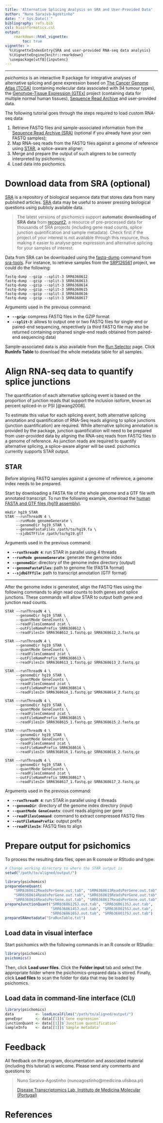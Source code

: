 ```yaml
---
title: 'Alternative Splicing Analysis on SRA and User-Provided Data'
author: "Nuno Saraiva-Agostinho"
date: "`r Sys.Date()`"
bibliography: refs.bib
csl: bioinformatics.csl
output: 
    rmarkdown::html_vignette:
        toc: true
vignette: >
  %\VignetteIndexEntry{SRA and user-provided RNA-seq data analysis}
  %\VignetteEngine{knitr::rmarkdown}
  \usepackage[utf8]{inputenc}
---
```


---

*psichomics* is an interactive R package for integrative analyses of alternative
splicing and gene expression based on [The Cancer Genome Atlas (TCGA)][tcga]
(containing molecular data associated with 34 tumour types), the
[Genotype-Tissue Expression (GTEx)][gtex] project (containing data for multiple
normal human tissues), [Sequence Read Archive][sra] and user-provided data.

The following tutorial goes through the steps required to load custom RNA-seq 
data:

1. Retrieve FASTQ files and sample-associated information from the 
[Sequence Read Archive (SRA)][sra] (optional if you already have your own FASTQ 
samples);
2. Map RNA-seq reads from the FASTQ files against a genome of reference using
[STAR][star], a splice-aware aligner;
3. Merge and prepare the output of such aligners to be correctly interpreted
by psichomics;
4. Load data into psichomics.

# Download data from SRA (optional)

[SRA][sra] is a repository of biological sequence data that stores data from 
many published articles. [SRA][sra] data may be useful to answer pressing 
biological questions using publicly available data.

> The latest versions of psichomics support 
**automatic downloading of SRA data** from [recount2][recount], a resource of
pre-processed data for thousands of SRA projects (including gene read counts, 
splice junction quantification and sample metadata). Check first if the project 
of your interest is not available through this resource, thus making it easier 
to analyse gene expression and alternative splicing for your samples of 
interest.

Data from SRA can be downloaded using the [fastq-dump][fastq-dump] command from
[sra-tools][sra-tools]. For instance, to retrieve samples from the 
[SRP126561][SRP126561] project, we could do the following:

```
fastq-dump --gzip --split-3 SRR6368612
fastq-dump --gzip --split-3 SRR6368613
fastq-dump --gzip --split-3 SRR6368614
fastq-dump --gzip --split-3 SRR6368615
fastq-dump --gzip --split-3 SRR6368616
fastq-dump --gzip --split-3 SRR6368617
```

Arguments used in the previous command:

- **`--gzip`**: compress FASTQ files in the GZIP format
- **`--split-3`**: allows to output one or two FASTQ files for single-end or
paired-end sequencing, respectively (a third FASTQ file may also be returned 
containing orphaned single-end reads obtained from paired-end sequencing data)

Sample-associated data is also available from the [Run Selector][SRP126561]
page. Click **RunInfo Table** to download the whole metadata table for all
samples.

# Align RNA-seq data to quantify splice junctions

The quantification of each alternative splicing event is based on the proportion
of junction reads that support the inclusion isoform, known as percent 
spliced-in or PSI [@wang2008].

To estimate this value for each splicing event, both alternative splicing
annotation and quantification of RNA-Seq reads aligning to splice junctions 
(junction quantification) are required. While alternative splicing annotation is
provided by the package, junction quantification will need to be prepared from
user-provided data by aligning the RNA-seq reads from FASTQ files to a genome of
reference. As junction reads are required to quantify alternative splicing, a
splice-aware aligner will be used. psichomics currently supports STAR output.

## STAR

Before aligning FASTQ samples against a genome of reference, a genome index 
needs to be prepared. 

Start by downloading a FASTA file of the whole genome and a GTF file with
annotated transcript. To run the following example, download the 
[human FASTA and GTF files (hg19 assembly)][hg19-data].

```
mkdir hg19_STAR
STAR --runThreadN 4 \
     --runMode genomeGenerate \
     --genomeDir hg19_STAR \
     --genomeFastaFiles /path/to/hg19.fa \
     --sjdbGTFfile /path/to/hg19.gtf
```

Arguments used in the previous command:

- **`--runThreadN 4`**: run STAR in parallel using 4 threads
- **`--runMode genomeGenerate`**: generate the genome index
- **`--genomeDir`**: directory of the genome index directory (output)
- **`--genomeFastaFiles`**: path to genome file (FASTA format)
- **`--sjdbGTFfile`**: path to transcript annotation (GTF format)

---

After the genome index is generated, align the FASTQ files using the following
commands to align read counts to both genes and splice junctions. These commands
will allow STAR to output both gene and junction read counts.

```
STAR --runThreadN 4 \
     --genomeDir hg19_STAR \
     --quantMode GeneCounts \
     --readFilesCommand zcat \
     --outFileNamePrefix SRR6368612 \
     --readFilesIn SRR6368612_1.fastq.gz SRR6368612_2.fastq.gz
     
STAR --runThreadN 4 \
     --genomeDir hg19_STAR \
     --quantMode GeneCounts \
     --readFilesCommand zcat \
     --outFileNamePrefix SRR6368613 \
     --readFilesIn SRR6368613_1.fastq.gz SRR6368613_2.fastq.gz
     
STAR --runThreadN 4 \
     --genomeDir hg19_STAR \
     --quantMode GeneCounts \
     --readFilesCommand zcat \
     --outFileNamePrefix SRR6368614 \
     --readFilesIn SRR6368614_1.fastq.gz SRR6368614_2.fastq.gz
     
STAR --runThreadN 4 \
     --genomeDir hg19_STAR \
     --quantMode GeneCounts \
     --readFilesCommand zcat \
     --outFileNamePrefix SRR6368615 \
     --readFilesIn SRR6368615_1.fastq.gz SRR6368615_2.fastq.gz
     
STAR --runThreadN 4 \
     --genomeDir hg19_STAR \
     --quantMode GeneCounts \
     --readFilesCommand zcat \
     --outFileNamePrefix SRR6368616 \
     --readFilesIn SRR6368616_1.fastq.gz SRR6368616_2.fastq.gz
     
STAR --runThreadN 4 \
     --genomeDir hg19_STAR \
     --quantMode GeneCounts \
     --readFilesCommand zcat \
     --outFileNamePrefix SRR6368617 \
     --readFilesIn SRR6368617_1.fastq.gz SRR6368617_2.fastq.gz
```

Arguments used in the previous command:

- **`--runThreadN 4`**: run STAR in parallel using 4 threads
- **`--genomeDir`**: directory of the genome index directory (input)
- **`--quantMode GeneCounts`**: count reads aligning per gene
- **`--readFilesCommand`**: command to extract compressed FASTQ files
- **`--outFileNamePrefix`**: output prefix
- **`--readFilesIn`**: FASTQ files to align

# Prepare output for psichomics

To process the resulting data files, open an R console or RStudio and type:

```r
# Change working directory to where the STAR output is
setwd("/path/to/aligned/output/")

library(psichomics)
prepareGeneQuant(
    "SRR6368612ReadsPerGene.out.tab", "SRR6368613ReadsPerGene.out.tab",
    "SRR6368614ReadsPerGene.out.tab", "SRR6368615ReadsPerGene.out.tab",
    "SRR6368616ReadsPerGene.out.tab", "SRR6368617ReadsPerGene.out.tab")
prepareJunctionQuant("SRR6368612SJ.out.tab", "SRR6368613SJ.out.tab", 
                     "SRR6368614SJ.out.tab", "SRR6368615SJ.out.tab",
                     "SRR6368616SJ.out.tab", "SRR6368617SJ.out.tab")
prepareSRAmetadata("SraRunTable.txt")
```

## Load data in visual interface

Start psichomics with the following commands in an R console or RStudio:

```r
library(psichomics)
psichomics()
```

Then, click **Load user files**. Click the **Folder input** tab and select the
appropriate folder where the psichomics-prepared data is stored. Finally, click
**Load files** to scan the folder for data that may be loaded by psichomics.

## Load data in command-line interface (CLI)

```r
library(psichomics)
data          <- loadLocalFiles("/path/to/aligned/output/")
geneExpr      <- data[[1]]$`Gene expression`
junctionQuant <- data[[1]]$`Junction quantification`
sampleInfo    <- data[[1]]$`Sample metadata`
```

# Feedback

All feedback on the program, documentation and associated material (including
this tutorial) is welcome. Please send any comments and questions to:

> Nuno Saraiva-Agostinho (nunoagostinho@medicina.ulisboa.pt)
>
> [Disease Transcriptomics Lab, Instituto de Medicina Molecular (Portugal)][distrans]

# References

[tcga]: https://tcga-data.nci.nih.gov/docs/publications/tcga
[gtex]: https://www.gtexportal.org
[sra]: https://www.ncbi.nlm.nih.gov/sra
[star]: https://github.com/alexdobin/STAR
[distrans]: http://imm.medicina.ulisboa.pt/group/distrans/
[fastq-dump]: https://ncbi.github.io/sra-tools/fastq-dump.html
[sra-tools]: https://ncbi.github.io/sra-tools/
[hg19-data]: https://grch37.ensembl.org/info/data/ftp/
[SRP126561]: https://trace.ncbi.nlm.nih.gov/Traces/study/?acc=SRP126561
[recount]: https://jhubiostatistics.shinyapps.io/recount/